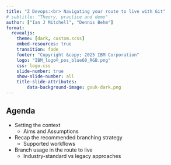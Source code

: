 ```yaml
---
title: "Z Devops:<br> Navigating your route to live with Git"
# subtitle: "Theory, practice and demo"
author: ["Ian J Mitchell", "Dennis Behm"]
format:
  revealjs: 
    theme: [dark, custom.scss]
    embed-resources: true   
    transition: fade
    footer: "Copyright &copy; 2025 IBM Corporation"
    logo: "IBM_logo®_pos_blue60_RGB.png"
    css: logo.css
    slide-number: true
    show-slide-number: all
    title-slide-attributes:
        data-background-image: gsuk-dark.png
---
```


## Agenda

- Setting the context
    - Aims and Assumptions
- Recap the recommended branching strategy
    - Supported workflows
- Branch usage in the route to live
    - Industry-standard vs legacy approaches
